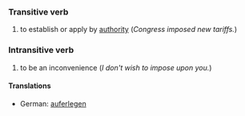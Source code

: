 ===Transitive verb===

#to establish or apply by [[authority]] (''Congress imposed new tariffs.'')

===Intransitive verb===

#to be an inconvenience (''I don't wish to impose upon you.'')

====Translations====
*German: [[auferlegen]]